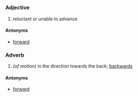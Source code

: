 =={{en}}==
===Adjective===
# reluctant or unable to advance
====Antonyms====
*[[forward]]
===Adverb===
# ''(of motion)'' in the direction towards the back; [[backwards]]
====Antonyms====
*[[forward]]